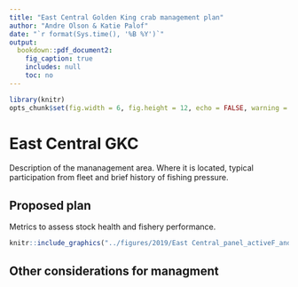 ```yaml
---
title: "East Central Golden King crab management plan"
author: "Andre Olson & Katie Palof"
date: "`r format(Sys.time(), '%B %Y')`"
output:
  bookdown::pdf_document2:
    fig_caption: true
    includes: null
    toc: no
---
```



```r
library(knitr)
opts_chunk$set(fig.width = 6, fig.height = 12, echo = FALSE, warning = FALSE, message = FALSE,  dpi=300)
```

# East Central GKC {-}

Description of the mananagement area. Where it is located, typical participation from fleet and brief history of fishing pressure. 


## Proposed plan {-}
Metrics to assess stock health and fishery performance.


```r
knitr::include_graphics("../figures/2019/East Central_panel_activeF_and_logbk.png")
```



## Other considerations for managment {-}
